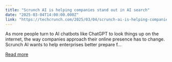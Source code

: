 ```yaml
---
title: "Scrunch AI is helping companies stand out in AI search"
date: "2025-03-04T14:00:00.000Z"
link: "https://techcrunch.com/2025/03/04/scrunch-ai-is-helping-companies-stand-out-in-ai-search/"
---
```


As more people turn to AI chatbots like ChatGPT to look things up on the internet, the way companies approach their online presence has to change. Scrunch AI wants to help enterprises better prepare f...

[Read more](https://techcrunch.com/2025/03/04/scrunch-ai-is-helping-companies-stand-out-in-ai-search/)
